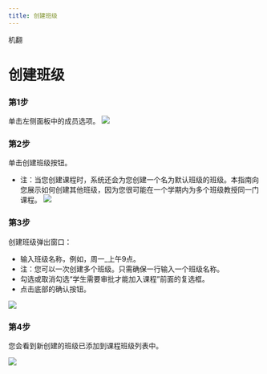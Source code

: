 ```yaml
--- 
title: 创建班级
--- 
```



机翻
# 创建班级

### 第1步
单击左侧面板中的成员选项。
![](/img/ulearning/teacher/class01.png)

### 第2步

单击创建班级按钮。
- 注：当您创建课程时，系统还会为您创建一个名为默认班级的班级。本指南向您展示如何创建其他班级，因为您很可能在一个学期内为多个班级教授同一门课程。
![](/img/ulearning/teacher/class02.png)

### 第3步

创建班级弹出窗口：
- 输入班级名称，例如，周一_上午9点。
- 注：您可以一次创建多个班级。只需确保一行输入一个班级名称。
- 勾选或取消勾选“学生需要审批才能加入课程”前面的复选框。
- 点击底部的确认按钮。

![](/img/ulearning/teacher/class03.png)
### 第4步

您会看到新创建的班级已添加到课程班级列表中。

![](/img/ulearning/teacher/class04.png)
